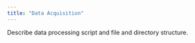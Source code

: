 ```yaml
---
title: "Data Acquisition"
---
```


Describe data processing script and file and directory structure.